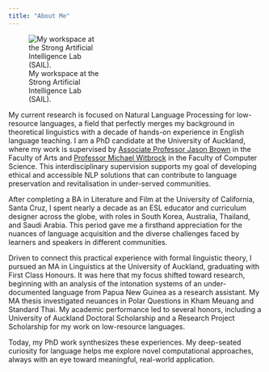 ```yaml
---
title: "About Me"
---
```


::: {.column-float-left style="width: 45%; margin-right: 20px; margin-bottom: 10px;"}
![My workspace at the Strong Artificial Intelligence Lab (SAIL).](images/about-me.png){.about-image}
:::

My current research is focused on Natural Language Processing for low-resource languages, a field that perfectly merges my background in theoretical linguistics with a decade of hands-on experience in English language teaching. I am a PhD candidate at the University of Auckland, where my work is supervised by [Associate Professor Jason Brown](https://profiles.auckland.ac.nz/jason-brown) in the Faculty of Arts and [Professor Michael Witbrock](https://profiles.auckland.ac.nz/m-witbrock) in the Faculty of Computer Science. This interdisciplinary supervision supports my goal of developing ethical and accessible NLP solutions that can contribute to language preservation and revitalisation in under-served communities.

After completing a BA in Literature and Film at the University of California, Santa Cruz, I spent nearly a decade as an ESL educator and curriculum designer across the globe, with roles in South Korea, Australia, Thailand, and Saudi Arabia. This period gave me a firsthand appreciation for the nuances of language acquisition and the diverse challenges faced by learners and speakers in different communities.

Driven to connect this practical experience with formal linguistic theory, I pursued an MA in Linguistics at the University of Auckland, graduating with First Class Honours. It was here that my focus shifted toward research, beginning with an analysis of the intonation systems of an under-documented language from Papua New Guinea as a research assistant. My MA thesis investigated neuances in Polar Questions in Kham Meuang and Standard Thai. My academic performance led to several honors, including a University of Auckland Doctoral Scholarship and a Research Project Scholarship for my work on low-resource languages.

Today, my PhD work synthesizes these experiences. My deep-seated curiosity for language helps me explore novel computational approaches, always with an eye toward meaningful, real-world application.